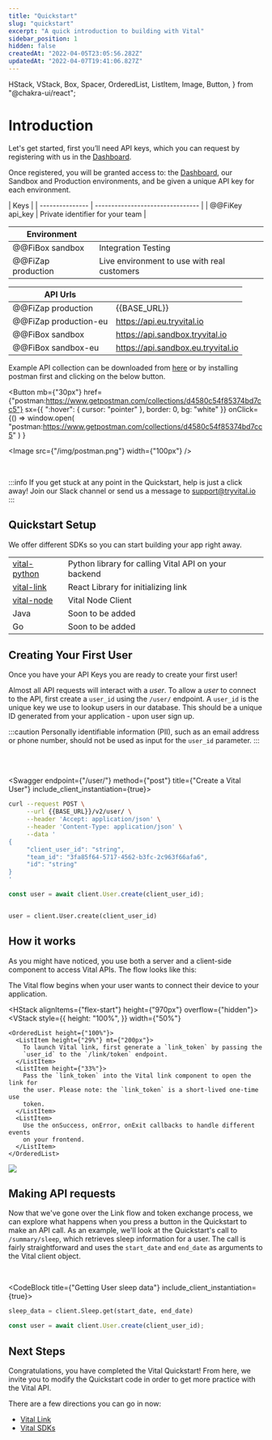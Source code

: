 ```yaml
---
title: "Quickstart"
slug: "quickstart"
excerpt: "A quick introduction to building with Vital"
sidebar_position: 1
hidden: false
createdAt: "2022-04-05T23:05:56.282Z"
updatedAt: "2022-04-07T19:41:06.827Z"
---
```



  HStack,
  VStack,
  Box,
  Spacer,
  OrderedList,
  ListItem,
  Image,
  Button,
} from "@chakra-ui/react";

# Introduction

Let's get started, first you’ll need API keys, which you can request by registering with us in the [Dashboard](https://app.tryvital.io).

Once registered, you will be granted access to: the [Dashboard](https://app.tryvital.io),
our Sandbox and Production environments, and be given a unique API key for each environment.

| Keys            |
| --------------- | -------------------------------- |
| @@FiKey api_key | Private identifier for your team |

| Environment        |                                             |
| ------------------ | ------------------------------------------- |
| @@FiBox sandbox    | Integration Testing                         |
| @@FiZap production | Live environment to use with real customers |

| API Urls              |                                    |
| --------------------- | ---------------------------------- |
| @@FiZap production    | {{BASE_URL}}                       |
| @@FiZap production-eu | https://api.eu.tryvital.io         |
| @@FiBox sandbox       | https://api.sandbox.tryvital.io    |
| @@FiBox sandbox-eu    | https://api.sandbox.eu.tryvital.io |

Example API collection can be downloaded from [here](https://www.getpostman.com/collections/d4580c54f85374bd7cc5) or by installing postman first and clicking on the below button.

<Button
  mb={"30px"}
  href={"postman:https://www.getpostman.com/collections/d4580c54f85374bd7cc5"}
  sx={{ ":hover": { cursor: "pointer" }, border: 0, bg: "white" }}
  onClick={() =>
    window.open(
      "postman:https://www.getpostman.com/collections/d4580c54f85374bd7cc5"
    )
  }
>
  <Image src={"/img/postman.png"} width={"100px"} />
</Button>

<br />

:::info
If you get stuck at any point in the Quickstart, help is just a click away! Join our Slack channel or send us a message to support@tryvital.io
:::

## Quickstart Setup

We offer different SDKs so you can start building your app right away.

|                                                                  |                                                      |
| ---------------------------------------------------------------- | ---------------------------------------------------- |
| [vital-python](https://pypi.org/project/vital)                   | Python library for calling Vital API on your backend |
| [vital-link](https://www.npmjs.com/package/@tryvital/vital-link) | React Library for initializing link                  |
| [vital-node](https://www.npmjs.com/package/@tryvital/vital-node) | Vital Node Client                                    |
| Java                                                             | Soon to be added                                     |
| Go                                                               | Soon to be added                                     |

## Creating Your First User

Once you have your API Keys you are ready to create your first user!

Almost all API requests will interact with a _user_. To allow a _user_ to connect to the API, first create a `user_id` using the `/user/` endpoint. A `user_id` is the unique key we use to lookup users in our database. This should be a unique ID generated from your application - upon user sign up.

:::caution
Personally identifiable information (PII), such as an email address or phone number, should not be used as input for the `user_id` parameter.
:::

<br />
<br />

<Swagger endpoint={"/user/"} method={"post"} title={"Create a Vital User"} include_client_instantiation={true}>

```bash
curl --request POST \
     --url {{BASE_URL}}/v2/user/ \
     --header 'Accept: application/json' \
     --header 'Content-Type: application/json' \
     --data '
{
     "client_user_id": "string",
     "team_id": "3fa85f64-5717-4562-b3fc-2c963f66afa6",
     "id": "string"
}
'
```

```js
const user = await client.User.create(client_user_id);
```

```python

user = client.User.create(client_user_id)
```

</Swagger>

## How it works

As you might have noticed, you use both a server and a client-side component to access Vital APIs. The flow looks like this:

The Vital flow begins when your user wants to connect their device to your application.

<HStack alignItems={"flex-start"} height={"970px"} overflow={"hidden"}>
  <VStack
    style={{
      height: "100%",
    }}
    width={"50%"}
  >
    <OrderedList height={"100%"}>
      <ListItem height={"29%"} mt={"200px"}>
        To launch Vital link, first generate a `link_token` by passing the
        `user_id` to the `/link/token` endpoint.
      </ListItem>
      <ListItem height={"33%"}>
        Pass the `link_token` into the Vital link component to open the link for
        the user. Please note: the `link_token` is a short-lived one-time use
        token.
      </ListItem>
      <ListItem>
        Use the onSuccess, onError, onExit callbacks to handle different events
        on your frontend.
      </ListItem>
    </OrderedList>
  </VStack>
  <VStack>
    <Image src="https://storage.googleapis.com/vital-assets/link-flow-explainer.png" />
  </VStack>
</HStack>

<br />

## Making API requests

Now that we've gone over the Link flow and token exchange process, we can explore what happens
when you press a button in the Quickstart to make an API call. As an example, we'll look at the
Quickstart's call to `/summary/sleep`, which retrieves sleep information for a user. The call
is fairly straightforward and uses the `start_date` and `end_date` as arguments to the Vital
client object.

<br />

<CodeBlock title={"Getting User sleep data"} include_client_instantiation={true}>

```python
sleep_data = client.Sleep.get(start_date, end_date)
```

```js
const user = await client.User.create(client_user_id);
```

</CodeBlock>

## Next Steps

Congratulations, you have completed the Vital Quickstart! From here, we invite you
to modify the Quickstart code in order to get more practice with the Vital API.

There are a few directions you can go in now:

- [Vital Link](/vital-link/introduction)
- [Vital SDKs](/sdks/ios)
